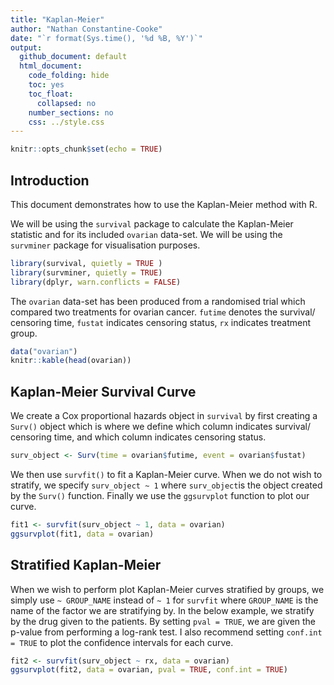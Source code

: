 ```yaml
---
title: "Kaplan-Meier"
author: "Nathan Constantine-Cooke"
date: "`r format(Sys.time(), '%d %B, %Y')`"
output:
  github_document: default
  html_document:
    code_folding: hide
    toc: yes
    toc_float:
      collapsed: no
    number_sections: no
    css: ../style.css
---
```


```r
knitr::opts_chunk$set(echo = TRUE)
```

## Introduction

This document demonstrates how to use the Kaplan-Meier method with R.

We will be using the `survival` package to calculate the Kaplan-Meier statistic
and for its included `ovarian` data-set. We will be using the `survminer`
package for  visualisation purposes.

```r
library(survival, quietly = TRUE )
library(survminer, quietly = TRUE)
library(dplyr, warn.conflicts = FALSE)
```

The `ovarian` data-set has been produced from a randomised trial which compared
two treatments for ovarian cancer. `futime` denotes the survival/ censoring
time, `fustat` indicates censoring status, `rx` indicates treatment group.

```r
data("ovarian")
knitr::kable(head(ovarian))
```

## Kaplan-Meier Survival Curve

We create a Cox proportional hazards object in `survival` by first creating a
`Surv()` object which is where we define which column indicates survival/
censoring time, and which column indicates censoring status. 

```R
surv_object <- Surv(time = ovarian$futime, event = ovarian$fustat)
```

We then use `survfit()` to fit a Kaplan-Meier curve. When we do not
wish to stratify, we specify `surv_object ~ 1` where `surv_object `is the object
created by the `Surv()` function. Finally we use the `ggsurvplot` function to
plot our curve.

```R
fit1 <- survfit(surv_object ~ 1, data = ovarian)
ggsurvplot(fit1, data = ovarian)
```

## Stratified Kaplan-Meier

When we wish to perform plot Kaplan-Meier curves stratified by groups, we simply
use `~ GROUP_NAME` instead of ` ~ 1` for `survfit` where `GROUP_NAME` is the
name of the  factor we are stratifying by. In the below example, we stratify by
the drug given to the patients. By setting `pval = TRUE`, we are given the
p-value from performing a log-rank test. I also recommend setting
`conf.int = TRUE` to plot the confidence intervals for each curve.

```R
fit2 <- survfit(surv_object ~ rx, data = ovarian)
ggsurvplot(fit2, data = ovarian, pval = TRUE, conf.int = TRUE)
```